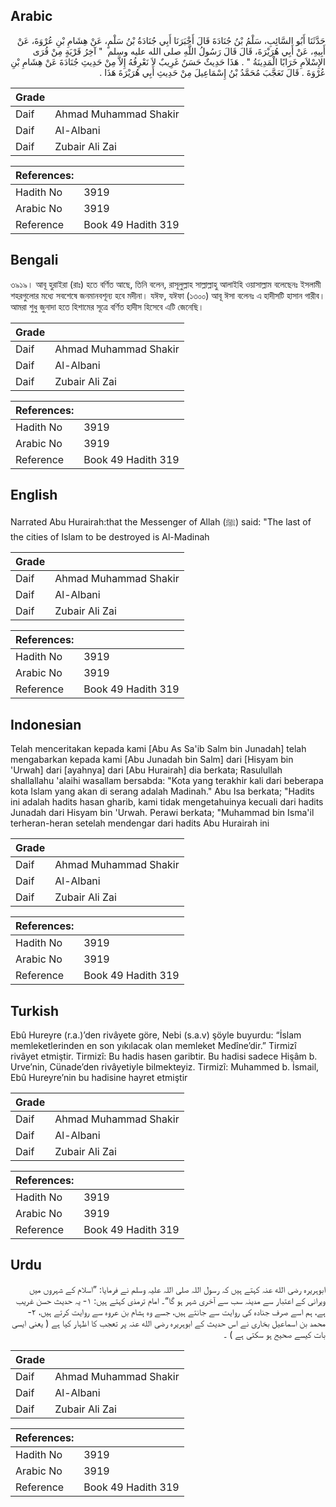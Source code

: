 ## Arabic


<div dir="rtl" lang="ar" style={{fontSize:'larger',backgroundColor:'#f8f9fa',padding:20}}>
حَدَّثَنَا أَبُو السَّائِبِ، سَلْمُ بْنُ جُنَادَةَ قَالَ أَخْبَرَنَا أَبِي جُنَادَةُ بْنُ سَلْمٍ، عَنْ هِشَامِ بْنِ عُرْوَةَ، عَنْ أَبِيهِ، عَنْ أَبِي هُرَيْرَةَ، قَالَ قَالَ رَسُولُ اللَّهِ صلى الله عليه وسلم ‏ "‏ آخِرُ قَرْيَةٍ مِنْ قُرَى الإِسْلاَمِ خَرَابًا الْمَدِينَةُ ‏"‏ ‏.‏ هَذَا حَدِيثٌ حَسَنٌ غَرِيبٌ لاَ نَعْرِفُهُ إِلاَّ مِنْ حَدِيثِ جُنَادَةَ عَنْ هِشَامِ بْنِ عُرْوَةَ ‏.‏ قَالَ تَعَجَّبَ مُحَمَّدُ بْنُ إِسْمَاعِيلَ مِنْ حَدِيثِ أَبِي هُرَيْرَةَ هَذَا ‏.‏
</div>
<div style={{backgroundColor:'#f8f9fa',padding:20, marginBottom: 10}}><table> <thead> <tr> <th>Grade</th> <th></th> </tr> </thead> <tbody> <tr><td>Daif</td><td>Ahmad Muhammad Shakir</td></tr><tr><td>Daif</td><td>Al-Albani</td></tr><tr><td>Daif</td><td>Zubair Ali Zai</td></tr></tbody></table><table> <thead> <tr> <th>References:</th> <th></th> </tr> </thead> <tbody><tr><td>Hadith No</td><td>3919</td></tr><tr><td>Arabic No</td><td>3919</td></tr><tr><td>Reference</td><td>Book 49 Hadith 319</td></tr></tbody></table></div>

## Bengali


<div dir="ltr" lang="bn" style={{fontSize:'larger',backgroundColor:'#f8f9fa',padding:20}}>
৩৯১৯। আবূ হুরাইরা (রাঃ) হতে বর্ণিত আছে, তিনি বলেন, রাসূলুল্লাহ সাল্লাল্লাহু আলাইহি ওয়াসাল্লাম বলেছেনঃ ইসলামী শহরগুলোর মধ্যে সবশেষে জনমানবশূন্য হবে মদীনা। যঈফ, যঈফা (১৩০০) আবূ ঈসা বলেনঃ এ হাদীসটি হাসান গারীব। আমরা শুধু জুনাদা হতে হিশামের সূত্রে বর্ণিত হাদীস হিসেবে এটি জেনেছি।
</div>
<div style={{backgroundColor:'#f8f9fa',padding:20, marginBottom: 10}}><table> <thead> <tr> <th>Grade</th> <th></th> </tr> </thead> <tbody> <tr><td>Daif</td><td>Ahmad Muhammad Shakir</td></tr><tr><td>Daif</td><td>Al-Albani</td></tr><tr><td>Daif</td><td>Zubair Ali Zai</td></tr></tbody></table><table> <thead> <tr> <th>References:</th> <th></th> </tr> </thead> <tbody><tr><td>Hadith No</td><td>3919</td></tr><tr><td>Arabic No</td><td>3919</td></tr><tr><td>Reference</td><td>Book 49 Hadith 319</td></tr></tbody></table></div>

## English


<div dir="ltr" lang="en" style={{fontSize:'larger',backgroundColor:'#f8f9fa',padding:20}}>
Narrated Abu Hurairah:that the Messenger of Allah (ﷺ) said: "The last of the cities of Islam to be destroyed is Al-Madinah
</div>
<div style={{backgroundColor:'#f8f9fa',padding:20, marginBottom: 10}}><table> <thead> <tr> <th>Grade</th> <th></th> </tr> </thead> <tbody> <tr><td>Daif</td><td>Ahmad Muhammad Shakir</td></tr><tr><td>Daif</td><td>Al-Albani</td></tr><tr><td>Daif</td><td>Zubair Ali Zai</td></tr></tbody></table><table> <thead> <tr> <th>References:</th> <th></th> </tr> </thead> <tbody><tr><td>Hadith No</td><td>3919</td></tr><tr><td>Arabic No</td><td>3919</td></tr><tr><td>Reference</td><td>Book 49 Hadith 319</td></tr></tbody></table></div>

## Indonesian


<div dir="ltr" lang="id" style={{fontSize:'larger',backgroundColor:'#f8f9fa',padding:20}}>
Telah menceritakan kepada kami [Abu As Sa'ib Salm bin Junadah] telah mengabarkan kepada kami [Abu Junadah bin Salm] dari [Hisyam bin 'Urwah] dari [ayahnya] dari [Abu Hurairah] dia berkata; Rasulullah shallallahu 'alaihi wasallam bersabda: "Kota yang terakhir kali dari beberapa kota Islam yang akan di serang adalah Madinah." Abu Isa berkata; "Hadits ini adalah hadits hasan gharib, kami tidak mengetahuinya kecuali dari hadits Junadah dari Hisyam bin 'Urwah. Perawi berkata; "Muhammad bin Isma'il terheran-heran setelah mendengar dari hadits Abu Hurairah ini
</div>
<div style={{backgroundColor:'#f8f9fa',padding:20, marginBottom: 10}}><table> <thead> <tr> <th>Grade</th> <th></th> </tr> </thead> <tbody> <tr><td>Daif</td><td>Ahmad Muhammad Shakir</td></tr><tr><td>Daif</td><td>Al-Albani</td></tr><tr><td>Daif</td><td>Zubair Ali Zai</td></tr></tbody></table><table> <thead> <tr> <th>References:</th> <th></th> </tr> </thead> <tbody><tr><td>Hadith No</td><td>3919</td></tr><tr><td>Arabic No</td><td>3919</td></tr><tr><td>Reference</td><td>Book 49 Hadith 319</td></tr></tbody></table></div>

## Turkish


<div dir="ltr" lang="tr" style={{fontSize:'larger',backgroundColor:'#f8f9fa',padding:20}}>
Ebû Hureyre (r.a.)’den rivâyete göre, Nebi (s.a.v) şöyle buyurdu: “İslam memleketlerinden en son yıkılacak olan memleket Medîne’dir.” Tirmizî rivâyet etmiştir. Tirmizî: Bu hadis hasen garibtir. Bu hadisi sadece Hişâm b. Urve’nin, Cünade’den rivâyetiyle bilmekteyiz. Tirmizî: Muhammed b. İsmail, Ebû Hureyre’nin bu hadisine hayret etmiştir
</div>
<div style={{backgroundColor:'#f8f9fa',padding:20, marginBottom: 10}}><table> <thead> <tr> <th>Grade</th> <th></th> </tr> </thead> <tbody> <tr><td>Daif</td><td>Ahmad Muhammad Shakir</td></tr><tr><td>Daif</td><td>Al-Albani</td></tr><tr><td>Daif</td><td>Zubair Ali Zai</td></tr></tbody></table><table> <thead> <tr> <th>References:</th> <th></th> </tr> </thead> <tbody><tr><td>Hadith No</td><td>3919</td></tr><tr><td>Arabic No</td><td>3919</td></tr><tr><td>Reference</td><td>Book 49 Hadith 319</td></tr></tbody></table></div>

## Urdu


<div dir="rtl" lang="ur" style={{fontSize:'larger',backgroundColor:'#f8f9fa',padding:20}}>
ابوہریرہ رضی الله عنہ کہتے ہیں کہ رسول اللہ صلی اللہ علیہ وسلم نے فرمایا: ”اسلام کے شہروں میں ویرانی کے اعتبار سے مدینہ سب سے آخری شہر ہو گا“۔ امام ترمذی کہتے ہیں: ۱- یہ حدیث حسن غریب ہے، ہم اسے صرف جنادہ کی روایت سے جانتے ہیں، جسے وہ ہشام بن عروہ سے روایت کرتے ہیں، ۲- محمد بن اسماعیل بخاری نے اس حدیث کے ابوہریرہ رضی الله عنہ پر تعجب کا اظہار کیا ہے ( یعنی ایسی بات کیسے صحیح ہو سکتی ہے ) ۔
</div>
<div style={{backgroundColor:'#f8f9fa',padding:20, marginBottom: 10}}><table> <thead> <tr> <th>Grade</th> <th></th> </tr> </thead> <tbody> <tr><td>Daif</td><td>Ahmad Muhammad Shakir</td></tr><tr><td>Daif</td><td>Al-Albani</td></tr><tr><td>Daif</td><td>Zubair Ali Zai</td></tr></tbody></table><table> <thead> <tr> <th>References:</th> <th></th> </tr> </thead> <tbody><tr><td>Hadith No</td><td>3919</td></tr><tr><td>Arabic No</td><td>3919</td></tr><tr><td>Reference</td><td>Book 49 Hadith 319</td></tr></tbody></table></div>